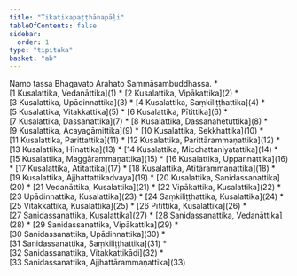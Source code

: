 ```yaml
---
title: "Tikatikapaṭṭhānapāḷi"
tableOfContents: false
sidebar:
  order: 1
type: "tipitaka"
basket: "ab"
---
```


<Paragraph number="1" type="center">
Namo tassa Bhagavato Arahato Sammāsambuddhassa.

</Paragraph>

<TableOfContents>
* [1 Kusalattika, Vedanāttika](1)
* [2 Kusalattika, Vipākattika](2)
* [3 Kusalattika, Upādinnattika](3)
* [4 Kusalattika, Saṃkiliṭṭhattika](4)
* [5 Kusalattika, Vitakkattika](5)
* [6 Kusalattika, Pītittika](6)
* [7 Kusalattika, Dassanattika](7)
* [8 Kusalattika, Dassanahetuttika](8)
* [9 Kusalattika, Ācayagāmittika](9)
* [10 Kusalattika, Sekkhattika](10)
* [11 Kusalattika, Parittattika](11)
* [12 Kusalattika, Parittārammaṇattika](12)
* [13 Kusalattika, Hīnattika](13)
* [14 Kusalattika, Micchattaniyatattika](14)
* [15 Kusalattika, Maggārammaṇattika](15)
* [16 Kusalattika, Uppannattika](16)
* [17 Kusalattika, Atītattika](17)
* [18 Kusalattika, Atītārammaṇattika](18)
* [19 Kusalattika, Ajjhattattikadvaya](19)
* [20 Kusalattika, Sanidassanattika](20)
* [21 Vedanāttika, Kusalattika](21)
* [22 Vipākattika, Kusalattika](22)
* [23 Upādinnattika, Kusalattika](23)
* [24 Saṃkiliṭṭhattika, Kusalattika](24)
* [25 Vitakkattika, Kusalattika](25)
* [26 Pītittika, Kusalattika](26)
* [27 Sanidassanattika, Kusalattika](27)
* [28 Sanidassanattika, Vedanāttika](28)
* [29 Sanidassanattika, Vipākattika](29)
* [30 Sanidassanattika, Upādinnattika](30)
* [31 Sanidassanattika, Saṃkiliṭṭhattika](31)
* [32 Sanidassanattika, Vitakkattikādi](32)
* [33 Sanidassanattika, Ajjhattārammaṇattika](33)
</TableOfContents>
